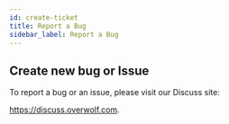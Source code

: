 ```yaml
---
id: create-ticket
title: Report a Bug
sidebar_label: Report a Bug
---
```


## Create new bug or Issue

To report a bug or an issue, please visit our Discuss site: 

https://discuss.overwolf.com.